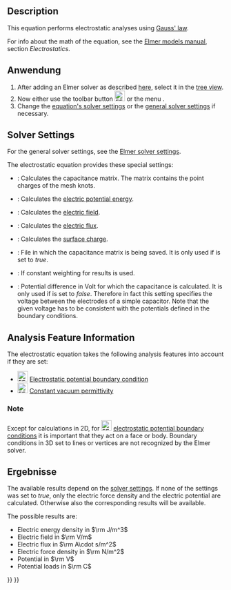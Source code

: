 <languages/>

{{Docnav/de
|[[FEM_EquationDeformation/de|Verformungsgleichung]]
|[[FEM_EquationElectricforce/de|GleichungElektrischeKraft]]
|[[FEM_Workbench/de|FEM]]
|IconL=FEM_EquationDeformation.svg
|IconR=FEM_EquationElectricforce.svg
|IconC=Workbench_FEM.svg
}}

{{GuiCommand/de
|Name=FEM EquationElectrostatic
|Name/de=FEM GleichungElektrostatik
|MenuLocation=Lösen → Electromagnetic Equations → Electrostatic equation
|Workbenches=[[FEM_Workbench/de|FEM]]
|Version=0.19
|SeeAlso=[[FEM_EquationElectricforce/de|FEM GleichungElektrischeKraft]], [[FEM_Example_Capacitance_Two_Balls/de|FEM Beispiel Kapazität Zweier Kugeln]]
}}

==Description==

This equation performs electrostatic analyses using [https://en.wikipedia.org/wiki/Gauss%27s_law Gauss' law].

For info about the math of the equation, see the [http://www.elmerfem.org/blog/documentation/ Elmer models manual], section ''Electrostatics''.

<span id="Usage"></span>
==Anwendung==

# After adding an Elmer solver as described [[FEM_SolverElmer#Equations|here]], select it in the [[Tree_view|tree view]].
# Now either use the toolbar button [[Image:FEM_EquationElectrostatic.svg|24px]] or the menu {{MenuCommand|Solve → Electromagnetic Equations → Electrostatic equation}}.
# Change the [[#Solver_Settings|equation's solver settings]] or the [[FEM_SolverElmer_SolverSettings|general solver settings]] if necessary.

==Solver Settings==

For the general solver settings, see the [[FEM_SolverElmer_SolverSettings|Elmer solver settings]].

The electrostatic equation provides these special settings:
* {{PropertyData|Calculate Capacitance Matrix}}: Calculates the capacitance matrix. The matrix contains the point charges of the mesh knots.
* {{PropertyData|Calculate Electric Energy}}: Calculates the [https://en.wikipedia.org/wiki/Electric_potential_energy electric potential energy].
* {{PropertyData|Calculate Electric Field}}: Calculates the [https://en.wikipedia.org/wiki/Electric_field electric field].
* {{PropertyData|Calculate Electric Flux}}: Calculates the [https://en.wikipedia.org/wiki/Electric_flux electric flux].
* {{PropertyData|Calculate Surface Charge}}: Calculates the [https://en.wikipedia.org/wiki/Surface_charge surface charge].
* {{PropertyData|Capacitance Matrix Filename}}: File in which the capacitance matrix is being saved. It is only used if {{PropertyData|Calculate Capacitance Matrix}} is set to ''true''.
* {{PropertyData|Constant Weights}}: If  constant weighting for results is used.
* {{PropertyData|Potential Difference}}: Potential difference in Volt for which the capacitance is calculated. It is only used if {{PropertyData|Calculate Capacitance Matrix}} is set to ''false''. Therefore in fact this setting specifies the voltage between the electrodes of a simple capacitor. Note that the given voltage has to be consistent with the potentials defined in the boundary conditions.

==Analysis Feature Information==

The electrostatic equation takes the following analysis features into account if they are set:

* [[Image:FEM_ConstraintElectrostaticPotential.svg|24px]] [[FEM_ConstraintElectrostaticPotential|Electrostatic potential boundary condition]]
* [[Image:FEM_ConstantVacuumPermittivity.svg|24px]] [[FEM_ConstantVacuumPermittivity|Constant vacuum permittivity]]

===Note===

Except for calculations in 2D, for [[Image:FEM_ConstraintElectrostaticPotential.svg|24px]] [[FEM_ConstraintElectrostaticPotential|electrostatic potential boundary conditions]] it is important that they act on a face or body. Boundary conditions in 3D set to lines or vertices are not recognized by the Elmer solver.

<span id="Results"></span>
==Ergebnisse==

The available results depend on the [[#Solver_Settings|solver settings]]. If none of the {{PropertyData|Calculate *}} settings was set to ''true'', only the electric force density and the electric potential are calculated. Otherwise also the corresponding results will be available.

The possible results are:
* Electric energy density in <math>\rm J/m^3</math>
* Electric field in <math>\rm V/m</math>
* Electric flux in <math>\rm A\cdot s/m^2</math>
* Electric force density in <math>\rm N/m^2</math>
* Potential in <math>\rm V</math>
* Potential loads in <math>\rm C</math>


{{Docnav/de
|[[FEM_EquationDeformation/de|Verformungsgleichung]]
|[[FEM_EquationElectricforce/de|GleichungElektrischeKraft]]
|[[FEM_Workbench/de|FEM]]
|IconL=FEM_EquationDeformation.svg
|IconR=FEM_EquationElectricforce.svg
|IconC=Workbench_FEM.svg
}}

{{FEM Tools navi{{#translation:}}}}
{{Userdocnavi{{#translation:}}}}